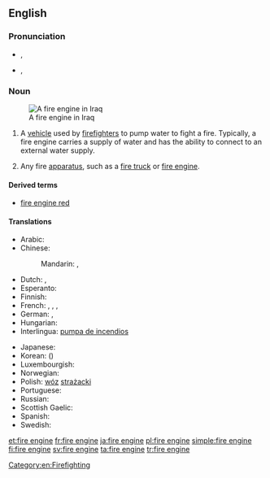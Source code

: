 ==English==
{{wikipedia}}

===Pronunciation===
* {{a|UK|Australian}} {{IPA|/faɪə(ɹ).ɛn.dʒin/}}, {{SAMPA|/faI@(r).En.dZIn/}}
* {{a|US}} {{enPR|fīər ĕn jĭn}} {{IPA|/faɪɚ.ɛn.dʒin/}}, {{SAMPA|/faI@`.En.dZIn/}}

===Noun===
{{en-noun|sg=[[fire]] [[engine]]}}
[[Image:Baghdad fire department engine Iraq.jpg|thumb|A fire engine in Iraq]]

# {{firefighting}} A [[vehicle]] used by [[firefighter]]s to pump water to fight a fire.  Typically, a fire engine carries a supply of water and has the ability to connect to an external water supply.
# Any fire [[apparatus]], such as a [[fire truck]] or [[fire engine]].

====Derived terms====
* [[fire engine red]]

====Translations====
{{trans-top|fire truck}}
* Arabic: {{t|ar|حريق محرك|m|tr=Hariiq muHárrik}}
* Chinese:
*: Mandarin: {{t-|cmn|消防車|sc=Hani}},  {{t-|cmn|消防车|tr=xiāofángchē|sc=Hani}}
* Dutch: {{t+|nl|brandweerauto|m}}, {{t+|nl|brandweerwagen|m}}
* Esperanto: {{t+|eo|fajropumpilo|xs=Esperanto}}
* Finnish: {{t-|fi|paloauto}}
* French: {{t+|fr|camion d'incendie|m}}, {{t+|fr|pompe à incendie|f}}, {{t+|fr|voiture de pompiers|f}}, {{t|fr|camion de pompiers|m}}
* German: {{t+|de|Feuerwehrwagen|m}}, {{t+|de|Feuerwehrspritze|f}}
* Hungarian: {{t|hu|tűzoltóautó}}
* Interlingua: [[pumpa de incendios]]
{{trans-mid}}
* Japanese: {{t-|ja|消防車|tr=しょうぼうしゃ, shōbōsha}}
* Korean: {{t|ko|소방차|tr=sobangcha|sc=Hang}} ({{t+|ko|消防車|sc=Hani}})
* Luxembourgish: {{t|lb|Pompjeesgefier|n}}
* Norwegian: {{t-|no|brannbil|m}}
* Polish: [[wóz]] [[strażacki]] {{m}}
* Portuguese: {{t+|pt|bomba de incêndio|f}}
* Russian: {{t-|ru|пожарная машина|f|tr=požárnaja mašína}}
* Scottish Gaelic: {{t-|gd|einnsean-smàlaidh|m|xs=Scottish Gaelic}}
* Spanish: {{t+|es|coche de bomberos|m}}
* Swedish: {{t+|sv|brandbil|c}}
{{trans-bottom}}

[[Category:en:Firefighting]]

[[et:fire engine]]
[[fr:fire engine]]
[[ja:fire engine]]
[[pl:fire engine]]
[[simple:fire engine]]
[[fi:fire engine]]
[[sv:fire engine]]
[[ta:fire engine]]
[[tr:fire engine]]